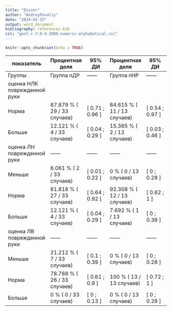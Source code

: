 ```yaml
---
title: "Disser"
author: "AndreyPovaliy"
date: "2024-02-15"
output: word_document
bibliography: references.bib
csl: "gost-r-7-0-5-2008-numeric-alphabetical.csl"
---
```


```r
knitr::opts_chunk$set(echo = TRUE)
```

| показатель | Процентная доля | 95% ДИ | Процентная доля | 95% ДИ |
|----|----|----|----|----|
| Группы | Группа пДР | ------ | Группа пНР | ------ |
| оценка НЛК поврежденной руки |  |  |  |  |
| Норма | 87.879 % ( 29 / 33 случаев) | [ 0.71 ; 0.96 ] | 84.615 % ( 11 / 13 случаев) | [ 0.54 ; 0.97 ] |
| Больше | 12.121 % ( 4 / 33 случаев) | [ 0.04 ; 0.29 ] | 15.385 % ( 2 / 13 случаев) | [ 0.03 ; 0.46 ] |
| оценка ЛН поврежденной руки | ------ | ------ | ------ | ------ |
| Меньше | 6.061 % ( 2 / 33 случаев) | [ 0.01 ; 0.22 ] | 0 % ( 0 / 13 случаев) | [ 0 ; 0.28 ] |
| Норма | 81.818 % ( 27 / 33 случаев) | [ 0.64 ; 0.92 ] | 92.308 % ( 12 / 13 случаев) | [ 0.62 ; 1 ] |
| Больше | 12.121 % ( 4 / 33 случаев) | [ 0.04 ; 0.29 ] | 7.692 % ( 1 / 13 случаев) | [ 0 ; 0.38 ] |
| оценка ЛВ поврежденной руки | ------ | ------ | ------ | ------ |
| Меньше | 21.212 % ( 7 / 33 случаев) | [ 0.1 ; 0.39 ] | 0 % ( 0 / 13 случаев) | [ 0 ; 0.28 ] |
| Норма | 78.788 % ( 26 / 33 случаев) | [ 0.61 ; 0.9 ] | 100 % ( 13 / 13 случаев) | [ 0.72 ; 1 ] |
| Больше | 0 % ( 0 / 33 случаев) | [ 0 ; 0.13 ] | 0 % ( 0 / 13 случаев) | [ 0 ; 0.28 ] |
